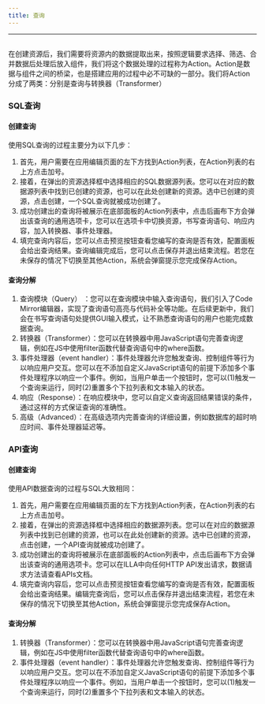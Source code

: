 ```yaml
---
title: 查询
---
```

---

## <Heading hidden>查询</Heading>

在创建资源后，我们需要将资源内的数据提取出来，按照逻辑要求选择、筛选、合并数据后处理后放入组件，我们将这个数据处理的过程称为Action。Action是数据与组件之间的桥梁，也是搭建应用的过程中必不可缺的一部分。我们将Action分成了两类：分别是查询与转换器（Transformer）

### SQL查询

#### 创建查询
使用SQL查询的过程主要分为以下几步：
1. 首先，用户需要在应用编辑页面的左下方找到Action列表，在Action列表的右上方点击加号。
2. 接着，在弹出的资源选择框中选择相应的SQL数据源列表。您可以在对应的数据源列表中找到已创建的资源，也可以在此处创建新的资源。选中已创建的资源，点击创建，一个SQL查询就被成功创建了。
3. 成功创建出的查询将被展示在底部面板的Action列表中，点击后画布下方会弹出该查询的通用选项卡，您可以在选项卡中切换资源，书写查询语句、响应内容，加入转换器、事件处理器。
4. 填完查询内容后，您可以点击预览按钮查看您编写的查询是否有效，配置面板会给出查询结果。查询编辑完成后，您可以点击保存并退出结束流程。若您在未保存的情况下切换至其他Action，系统会弹窗提示您完成保存Action。

#### 查询分解
1. 查询模块（Query） ：您可以在查询模块中输入查询语句，我们引入了Code Mirror编辑器，实现了查询语句高亮与代码补全等功能。在后续更新中，我们会在书写查询语句处提供GUI输入模式，让不熟悉查询语句的用户也能完成数据查询。
2. 转换器（Transformer）：您可以在转换器中用JavaScript语句完善查询逻辑，例如在JS中使用filter函数代替查询语句中的where函数。
3. 事件处理器（event handler）：事件处理器允许您触发查询、控制组件等行为以响应用户交互。您可以在不添加自定义JavaScript语句的前提下添加多个事件处理程序以响应一个事件。例如，当用户单击一个按钮时，您可以(1)触发一个查询来运行，同时(2)重置多个下拉列表和文本输入的状态。
4. 响应（Response）：在响应模块中，您可以自定义查询返回结果错误的条件，通过这样的方式保证查询的准确性。
5. 高级（Advanced）：在高级选项内完善查询的详细设置，例如数据库的超时响应时间、事件处理器延迟等。

### API查询
#### 创建查询
使用API数据查询的过程与SQL大致相同：
1. 首先，用户需要在应用编辑页面的左下方找到Action列表，在Action列表的右上方点击加号。
2. 接着，在弹出的资源选择框中选择相应的数据源列表。您可以在对应的数据源列表中找到已创建的资源，也可以在此处创建新的资源。选中已创建的资源，点击创建，一个API查询就被成功创建了。
3. 成功创建出的查询将被展示在底部面板的Action列表中，点击后画布下方会弹出该查询的通用选项卡。您可以在ILLA中向任何HTTP API发出请求，数据请求方法请查看APIs文档。
4. 填完查询内容后，您可以点击预览按钮查看您编写的查询是否有效，配置面板会给出查询结果。编辑完查询后，您可以点击保存并退出结束流程，若您在未保存的情况下切换至其他Action，系统会弹窗提示您完成保存Action。

#### 查询分解
1. 转换器（Transformer）：您可以在转换器中用JavaScript语句完善查询逻辑，例如在JS中使用filter函数代替查询语句中的where函数。
2. 事件处理器（event handler）：事件处理器允许您触发查询、控制组件等行为以响应用户交互。您可以在不添加自定义JavaScript语句的前提下添加多个事件处理程序以响应一个事件。例如，当用户单击一个按钮时，您可以(1)触发一个查询来运行，同时(2)重置多个下拉列表和文本输入的状态。

